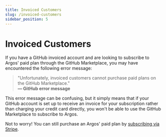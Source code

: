 ```yaml
---
title: Invoiced Customers
slug: /invoiced-customers
sidebar_position: 5
---
```


# Invoiced Customers

If you have a GitHub invoiced account and are looking to subscribe to Argos' paid plan through the GitHub Marketplace, you may have encountered the following error message:

> "Unfortunately, invoiced customers cannot purchase paid plans on the GitHub Marketplace."<br/> **— GitHub error message**

This error message can be confusing, but it simply means that if your GitHub account is set up to receive an invoice for your subscription rather than charging your credit card directly, you won't be able to use the GitHub Marketplace to subscribe to Argos.

Not to worry! You can still purchase an Argos' paid plan by [subscribing via Stripe](/how-to-subscribe).
